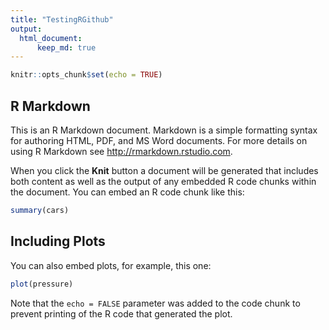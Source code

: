 ```yaml
---
title: "TestingRGithub"
output: 
  html_document:
      keep_md: true
---
```


```r
knitr::opts_chunk$set(echo = TRUE)
```

## R Markdown

This is an R Markdown document. Markdown is a simple formatting syntax for authoring HTML, PDF, and MS Word documents. For more details on using R Markdown see <http://rmarkdown.rstudio.com>.

When you click the **Knit** button a document will be generated that includes both content as well as the output of any embedded R code chunks within the document. You can embed an R code chunk like this:

```r
summary(cars)
```

## Including Plots

You can also embed plots, for example,  this one:

```r
plot(pressure)
```

Note that the `echo = FALSE` parameter was added to the code chunk to prevent printing of the R code that generated the plot.
